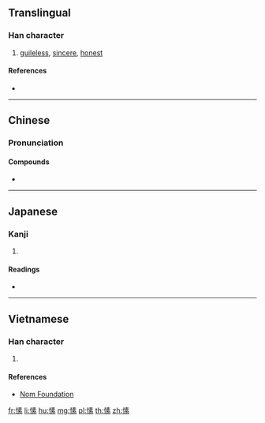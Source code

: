 ==Translingual==

===Han character===
{{Han char|rn=61|rad=心|as=10|sn=13|four=95093|canj=PQMF|ids=⿰忄素}}

# [[guileless]], [[sincere]], [[honest]]

====References====
* {{Han ref|kx=0396.120|dkj=10986|dj=0734.190|hdz=42335.100|uh=612B|ud=24875|bh=DD68|bd=56680}}

----

==Chinese==
{{zh-forms}}

===Pronunciation===
{{zh-pron
|m=sù
|c=sou3
|mn=qz,tw,xm,zz:sò͘
|mc=
|oc=
|ma=
|cat=a
}}

====Compounds====
* {{zh-l|情愫}}

----

==Japanese==

===Kanji===
{{ja-kanji|grade=|rs=心10}}

# {{defn|lang=ja|sort=心10}}

====Readings====
* {{ja-readings|on=[[そ]] (so)|kun=[[まこと]] (makoto)}}

----

==Vietnamese==

===Han character===
{{vi-readings|rs=心10|hanviet=tố}}

# {{defn|lang=vi|sort=心10}}

====References====
* [http://nomfoundation.org/common/nom_details.php?codepoint=612b Nom Foundation]

[[fr:愫]]
[[li:愫]]
[[hu:愫]]
[[mg:愫]]
[[pl:愫]]
[[th:愫]]
[[zh:愫]]